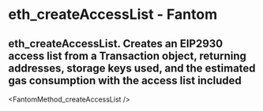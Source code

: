 # eth_createAccessList - Fantom

## eth_createAccessList. Creates an EIP2930 access list from a Transaction object, returning addresses, storage keys used, and the estimated gas consumption with the access list included


<FantomMethod_createAccessList />
